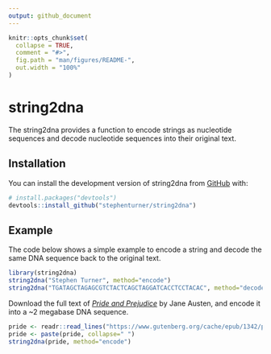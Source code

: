 ```yaml
---
output: github_document
---
```


<!-- README.md is generated from README.Rmd. Please edit that file -->

```r
knitr::opts_chunk$set(
  collapse = TRUE,
  comment = "#>",
  fig.path = "man/figures/README-",
  out.width = "100%"
)
```

# string2dna

<!-- badges: start -->
<!-- badges: end -->

The string2dna provides a function to encode strings as nucleotide sequences and decode nucleotide sequences into their original text.

## Installation

You can install the development version of string2dna from [GitHub](https://github.com/) with:

``` r
# install.packages("devtools")
devtools::install_github("stephenturner/string2dna")
```

## Example

The code below shows a simple example to encode a string and decode the same DNA sequence back to the original text.

```r
library(string2dna)
string2dna("Stephen Turner", method="encode")
string2dna("TGATAGCTAGAGCGTCTACTCAGCTAGGATCACCTCCTACAC", method="decode")
```

Download the full text of [_Pride and Prejudice_](https://www.gutenberg.org/ebooks/1342) by Jane Austen, and encode it into a ~2 megabase DNA sequence.

```r
pride <- readr::read_lines("https://www.gutenberg.org/cache/epub/1342/pg1342.txt")
pride <- paste(pride, collapse=" ")
string2dna(pride, method="encode")
```

